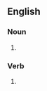 ==English==

===Noun===
{{head|en|noun plural form}}

# {{plural of|zig|lang=en}}

===Verb===
{{head|en|verb form}}

# {{en-third-person singular of|zig}}